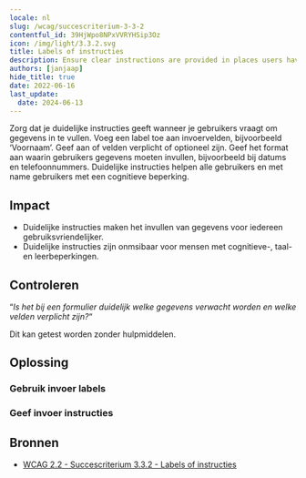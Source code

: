 ```yaml
---
locale: nl
slug: /wcag/succescriterium-3-3-2
contentful_id: 39HjWpo8NPxVVRYHSip3Oz
icon: /img/light/3.3.2.svg
title: Labels of instructies
description: Ensure clear instructions are provided in places users have to input data.
authors: [janjaap]
hide_title: true
date: 2022-06-16
last_update:
  date: 2024-06-13
---
```


<Hero
  title="Labels of instructies"
  image="/img/light/3.3.2.svg"
  alt="WCAG 3.3.2 - Logo"
  prefix="Succescriterium 3.3.2"
  suffix="Niveau A"
/>

Zorg dat je duidelijke instructies geeft wanneer je gebruikers vraagt om gegevens in te vullen. Voeg een label toe aan invoervelden, bijvoorbeeld ‘Voornaam’. Geef aan of velden verplicht of optioneel zijn. Geef het format aan waarin gebruikers gegevens moeten invullen, bijvoorbeeld bij datums en telefoonnummers. Duidelijke instructies helpen alle gebruikers en met name gebruikers met een cognitieve beperking.

## Impact

- Duidelijke instructies maken het invullen van gegevens voor iedereen gebruiksvriendelijker.
- Duidelijke instructies zijn onmsibaar voor mensen met cognitieve-, taal- en leerbeperkingen.

## Controleren

“*Is het bij een formulier duidelijk welke gegevens verwacht worden en welke velden verplicht zijn?*“

Dit kan getest worden zonder hulpmiddelen.

## Oplossing

### Gebruik invoer labels

<CodeSample id="input-label" locale="nl"/>

### Geef invoer instructies

<CodeSample id="input-instructions" locale="nl"/>

## Bronnen

- [WCAG 2.2 - Succescriterium 3.3.2 - Labels of instructies](https://www.w3.org/Translations/WCAG22-nl/#labels-of-instructies)
